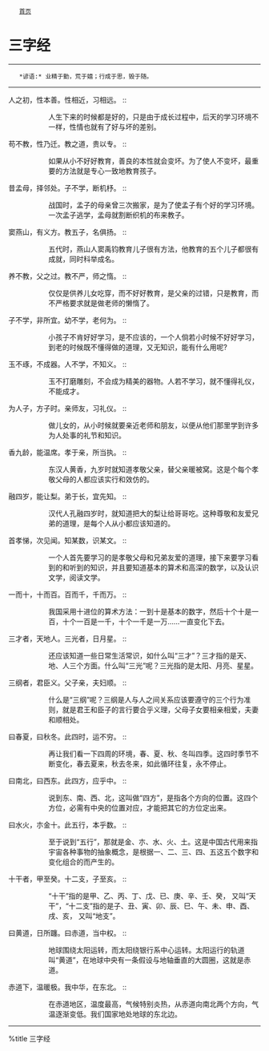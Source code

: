 <div class="nav">
	[[../index|首页]]
</div>
= 三字经 =
----
    *谚语:* 业精于勤，荒于嬉；行成于思，毁于随。
----

人之初，性本善。性相近，习相远。 ::
:: 人生下来的时候都是好的，只是由于成长过程中，后天的学习环境不一样，性情也就有了好与坏的差别。

苟不教，性乃迁。教之道，贵以专。 ::
:: 如果从小不好好教育，善良的本性就会变坏。为了使人不变坏，最重要的方法就是专心一致地教育孩子。

昔孟母，择邻处。子不学，断机杼。 ::
:: 战国时，孟子的母亲曾三次搬家，是为了使孟子有个好的学习环境。一次孟子逃学，孟母就割断织机的布来教子。

窦燕山，有义方。教五子，名俱扬。 ::
:: 五代时，燕山人窦禹钧教育儿子很有方法，他教育的五个儿子都很有成就，同时科举成名。

养不教，父之过。教不严，师之惰。 ::
:: 仅仅是供养儿女吃穿，而不好好教育，是父亲的过错，只是教育，而不严格要求就是做老师的懒惰了。

子不学，非所宜。幼不学，老何为。 ::
:: 小孩子不肯好好学习，是不应该的，一个人倘若小时候不好好学习，到老的时候既不懂得做的道理，又无知识，能有什么用呢?

玉不琢，不成器。人不学，不知义。 ::
:: 玉不打磨雕刻，不会成为精美的器物。人若不学习，就不懂得礼仪，不能成才。

为人子，方子时。亲师友，习礼仪。 ::
:: 做儿女的，从小时候就要亲近老师和朋友，以便从他们那里学到许多为人处事的礼节和知识。

香九龄，能温席。孝于亲，所当执。 ::
:: 东汉人黄香，九岁时就知道孝敬父亲，替父亲暖被窝。这是个每个孝敬父母的人都应该实行和效仿的。

融四岁，能让梨。弟于长，宜先知。 ::
:: 汉代人孔融四岁时，就知道把大的梨让给哥哥吃。这种尊敬和友爱兄弟的道理，是每个人从小都应该知道的。

首孝悌，次见闻。知某数，识某文。 ::
:: 一个人首先要学习的是孝敬父母和兄弟友爱的道理，接下来要学习看到的和听到的知识，并且要知道基本的算术和高深的数学，以及认识文学，阅读文学。

一而十，十而百。百而千，千而万。 ::
:: 我国采用十进位的算术方法：一到十是基本的数字，然后十个十是一百，十个一百是一千，十个一千是一万……一直变化下去。

三才者，天地人。三光者，日月星。 ::
:: 还应该知道一些日常生活常识，如什么叫“三才”？三才指的是天、地、人三个方面。什么叫“三光”呢？三光指的是太阳、月亮、星星。

三纲者，君臣义。父子亲，夫妇顺。 ::
:: 什么是“三纲”呢？三纲是人与人之间关系应该要遵守的三个行为准则，就是君王和臣子的言行要合乎义理，父母子女要相亲相爱，夫妻和顺相处。

曰春夏，曰秋冬。此四时，运不穷。 ::
:: 再让我们看一下四周的环境，春、夏、秋、冬叫四季。这四时季节不断变化，春去夏来，秋去冬来，如此循环往复，永不停止。

曰南北，曰西东。此四方，应乎中。 ::
:: 说到东、南、西、北，这叫做“四方”，是指各个方向的位置。这四个方位，必需有中央的位置对应，才能把其它的方位定出来。

曰水火，朩金十。此五行，本乎数。 ::
:: 至于说到“五行”，那就是金、朩、水、火、土。这是中国古代用来指宇宙各种事物的抽象概念，是根据一、二、三、四、五这五个数字和变化组合的而产生的。

十干者，甲至癸。十二支，子至亥。 ::
:: “十干”指的是甲、乙、丙、丁、戊、已、庚、辛、壬、癸， 又叫“天干”，“十二支”指的是子、丑、寅、卯、辰、巳、午、未、申、酉、戌、亥， 又叫“地支”。

曰黄道，日所躔。曰赤道，当中权。 ::
:: 地球围绕太阳运转，而太阳绕银行系中心运转。太阳运行的轨道叫“黄道”，在地球中央有一条假设与地轴垂直的大圆圈，这就是赤道。

赤道下，温暖极。我中华，在东北。 ::
:: 在赤道地区，温度最高，气候特别炎热，从赤道向南北两个方向，气温逐渐变低。我们国家地处地球的东北边。

----
%title 三字经 
